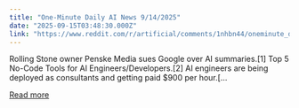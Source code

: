 ```yaml
---
title: "One-Minute Daily AI News 9/14/2025"
date: "2025-09-15T03:48:30.000Z"
link: "https://www.reddit.com/r/artificial/comments/1nhbn44/oneminute_daily_ai_news_9142025/"
---
```


Rolling Stone owner Penske Media sues Google over AI summaries.[1]
 Top 5 No-Code Tools for AI Engineers/Developers.[2]
 AI engineers are being deployed as consultants and getting paid $900 per hour.[...

[Read more](https://www.reddit.com/r/artificial/comments/1nhbn44/oneminute_daily_ai_news_9142025/)
